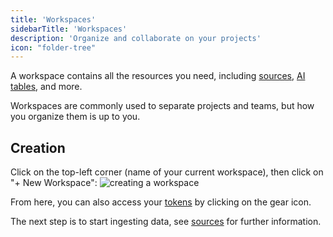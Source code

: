 ```yaml
---
title: 'Workspaces'
sidebarTitle: 'Workspaces'
description: 'Organize and collaborate on your projects'
icon: "folder-tree"
---
```


A workspace contains all the resources you need, including [sources](/concepts/sources), [AI tables](/concepts/ai_tables), and more.

Workspaces are commonly used to separate projects and teams, but how you organize them is up to you.

## Creation
Click on the top-left corner (name of your current workspace), then click on <br />
"+ New Workspace":
![creating a workspace](/images/create_workspace_zoomed.png)

From here, you can also access your [tokens](/concepts/keys) by clicking on the gear icon.

The next step is to start ingesting data, see [sources](/concepts/sources) for further information.

